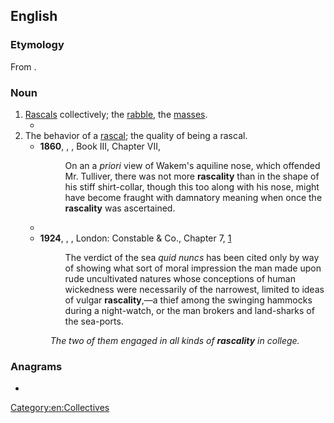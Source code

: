 ==English==

===Etymology===
From {{suffix|en|rascal|ity}}.

===Noun===
{{en-noun|~}}

# [[rascal|Rascals]] collectively; the [[rabble]], the [[masses]].
#* {{RQ:Florio Montaigne Essayes|chapter=16|book=II|passage=And the judgement of our inclinations and actions (the weightiest and hardest matter that is) we referre it to the idle breath of the vaine voice of the common sort and base '''raskalitie''', which is the mother of ignorance, of injustice and inconstancie.}}
# The behavior of a [[rascal]]; the quality of being a rascal.
#* '''1860''', {{w|George Eliot}}, ''{{w|Mill on the Floss}}'', Book III, Chapter VII,
#*: On an a ''priori'' view of Wakem's aquiline nose, which offended Mr. Tulliver, there was not more '''rascality''' than in the shape of his stiff shirt-collar, though this too along with his nose, might have become fraught with damnatory meaning when once the '''rascality''' was ascertained.
#* {{quote-book |en |title={{w|Personal Memoirs of U. S. Grant|Personal Memoirs of U. S. Grant Vol.&nbsp;I}} |author={{w|Ulysses&nbsp;S. Grant}} |page=[[:s:en:Page:Personal Memoirs of Ulysses S. Grant Volume I.pdf/15|7]] |publisher=Charles&nbsp;L. Webster & Co. |year=1885 |location=New&nbsp;York, United States |chapter=Preface |passage=Shortly after, the '''rascality''' of a business partner developed itself by the announcement of a failure.}}
#* '''1924''', {{w|Herman Melville}}, ''{{w|Billy Budd}}'', London: Constable & Co., Chapter 7, [http://gutenberg.net.au/ebooks06/0608511h.html]
#*: The verdict of the sea ''quid nuncs'' has been cited only by way of showing what sort of moral impression the man made upon rude uncultivated natures whose conceptions of human wickedness were necessarily of the narrowest, limited to ideas of vulgar '''rascality''',—a thief among the swinging hammocks during a night-watch, or the man brokers and land-sharks of the sea-ports.
#: ''The two of them engaged in all kinds of '''rascality''' in college.''

===Anagrams===
* {{anagrams|en|a=aacilrsty|sacrality|satyrical|scalarity}}

[[Category:en:Collectives]]
